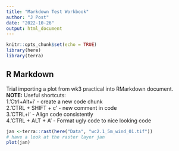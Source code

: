 ```yaml
---
title: "Markdown Test Workbook"
author: "J Post"
date: "2022-10-26"
output: html_document
---
```


```r
knitr::opts_chunk$set(echo = TRUE)
library(here)
library(terra)
```

## R Markdown

Trial importing a plot from wk3 practical into RMarkdown document.  
**NOTE:** Useful shortcuts:  
1.'Ctrl+Alt+i' - create a new code chunk  
2.'CTRL + SHIFT + c' - new comment in code  
3.'CTRL+i' - Align code consistently  
4.'CTRL + ALT + A' - Format ugly code to nice looking code  

```r
jan <-terra::rast(here("Data", "wc2.1_5m_wind_01.tif"))
# have a look at the raster layer jan
plot(jan)
```
